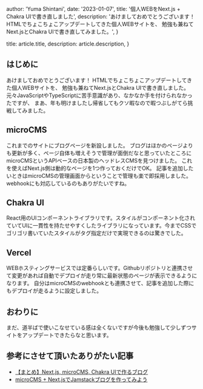 
  author: 'Yuma Shintani',
  date: '2023-01-07',
  title: '個人WEBをNext.js + Chakra UIで書き直しました',
  description:
    'あけましておめでとうございます！ HTMLでちょこちょこアップデートしてきた個人WEBサイトを、 勉強も兼ねてNext.jsとChakra UIで書き直してみました。',
}

  title: article.title,
  description: article.description,
}


## はじめに
あけましておめでとうございます！
HTMLでちょこちょこアップデートしてきた個人WEBサイトを、
勉強も兼ねてNext.jsとChakra UIで書き直しました。
元々JavaScriptやTypeScriptに苦手意識があり、なかなか手を付けられなかったですが、
まあ、年も明けましたし帰省してもクソ暇なので暇つぶしがてら挑戦してみました。

## microCMS
これまでのサイトにブログページを新設しました。
ブログはほかのページよりも更新が多く、ページ自体も増えそうで管理が面倒だなと思っていたところにmicroCMSというAPIベースの日本製のヘッドレスCMSを見つけました。
これを使えばNext.js側は動的なページを1つ作っておくだけでOK。
記事を追加したいときはmicroCMSの管理画面からということで管理も楽で即採用しました。
webhookにも対応しているのもありがたいですね。

## Chakra UI
React用のUIコンポーネントライブラリです。スタイルがコンポーネント化されていてUIに一貫性を持たせやすくしたライブラリになっています。今までCSSでゴリゴリ書いていたスタイルがタグ指定だけで実現できるのは驚きでした。

## Vercel
WEBホスティングサービスでは定番らしいです。Githubリポジトリと連携させて変更があれば自動でデプロイが走り常に最新状態のページが表示できるようになります。
自分はmicroCMSのwebhookとも連携させて、記事を追加した際にもデプロイが走るように設定しました。

## おわりに
まだ、道半ばで使いこなせている感は全くないですが今後も勉強して少しずつサイトをアップデートできたらなと思います。

## 参考にさせて頂いたありがたい記事
- [【まとめ】Next.js, microCMS, Chakra UIで作るブログ](https://qlitre-weblog.com/next-microcms-blog-w-chakra-matome)
- [microCMS + Next.jsでJamstackブログを作ってみよう](https://qlitre-weblog.com/next-microcms-blog-w-chakra-matome)